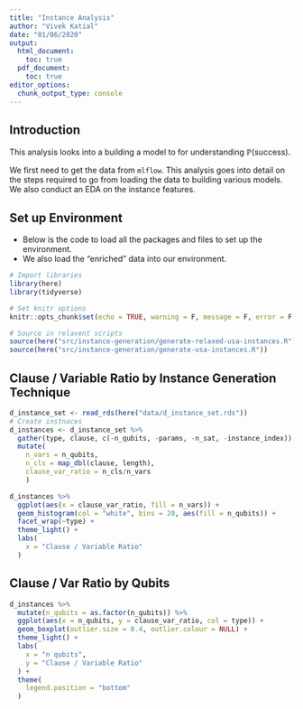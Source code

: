 ```yaml
---
title: "Instance Analysis"
author: "Vivek Katial"
date: "01/06/2020"
output: 
  html_document:
    toc: true
  pdf_document:
    toc: true
editor_options: 
  chunk_output_type: console
---
```


## Introduction

This analysis looks into a building a model to for understanding $\mathbb{P}(\text{success})$.

We first need to get the data from `mlflow`. This analysis goes into detail on the steps required to go from loading the data to building various models. We also conduct an EDA on the instance features.

## Set up Environment

- Below is the code to load all the packages and files to set up the environment.
- We also load the "enriched" data into our environment.

```r
# Import libraries
library(here)
library(tidyverse)

# Set knitr options
knitr::opts_chunk$set(echo = TRUE, warning = F, message = F, error = F, fig.align = 'center', fig.width = 10)

# Source in relavent scripts
source(here("src/instance-generation/generate-relaxed-usa-instances.R"))
source(here("src/instance-generation/generate-usa-instances.R"))
```


## Clause / Variable Ratio by Instance Generation Technique

```r
d_instance_set <- read_rds(here("data/d_instance_set.rds"))
# Create instnaces
d_instances <- d_instance_set %>% 
  gather(type, clause, c(-n_qubits, -params, -n_sat, -instance_index)) %>% 
  mutate(
    n_vars = n_qubits,
    n_cls = map_dbl(clause, length),
    clause_var_ratio = n_cls/n_vars
    )

d_instances %>% 
  ggplot(aes(x = clause_var_ratio, fill = n_vars)) +
  geom_histogram(col = "white", bins = 20, aes(fill = n_qubits)) + 
  facet_wrap(~type) +
  theme_light() +
  labs(
    x = "Clause / Variable Ratio"
  )
```

## Clause / Var Ratio by Qubits

```r
d_instances %>% 
  mutate(n_qubits = as.factor(n_qubits)) %>% 
  ggplot(aes(x = n_qubits, y = clause_var_ratio, col = type)) +
  geom_boxplot(outlier.size = 0.4, outlier.colour = NULL) + 
  theme_light() + 
  labs(
    x = "n qubits",
    y = "Clause / Variable Ratio"
  ) + 
  theme(
    legend.position = "bottom"
  )
```